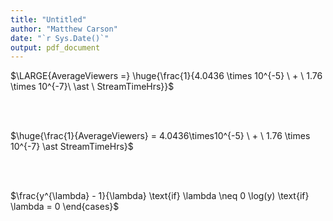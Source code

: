 ```yaml
---
title: "Untitled"
author: "Matthew Carson"
date: "`r Sys.Date()`"
output: pdf_document
---
```


$\LARGE{AverageViewers =} \huge{\frac{1}{4.0436 \times 10^{-5} \ + \ 1.76 \times 10^{-7}\ \ast \ StreamTimeHrs}}$

\
\

$\huge{\frac{1}{AverageViewers} = 4.0436\times10^{-5} \ + \ 1.76 \times 10^{-7} \ast StreamTimeHrs}$

\
\

$\frac{y^{\lambda} - 1}{\lambda} \text{if} \lambda \neq 0 \log(y) \text{if} \lambda = 0 \end{cases}$